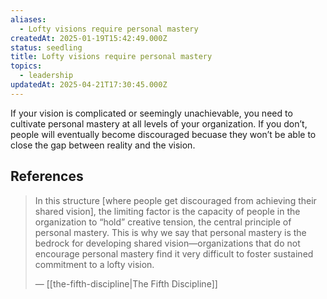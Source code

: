 ```yaml
---
aliases:
  - Lofty visions require personal mastery
createdAt: 2025-01-19T15:42:49.000Z
status: seedling
title: Lofty visions require personal mastery
topics:
  - leadership
updatedAt: 2025-04-21T17:30:45.000Z
---
```

If your vision is complicated or seemingly unachievable, you need to cultivate personal mastery at all levels of your organization. If you don’t, people will eventually become discouraged becuase they won’t be able to close the gap between reality and the vision.

## References

> In this structure [where people get discouraged from achieving their shared vision], the limiting factor is the capacity of people in the organization to “hold” creative tension, the central principle of personal mastery. This is why we say that personal mastery is the bedrock for developing shared vision—organizations that do not encourage personal mastery find it very difficult to foster sustained commitment to a lofty vision.
>
> — [[the-fifth-discipline|The Fifth Discipline]]

